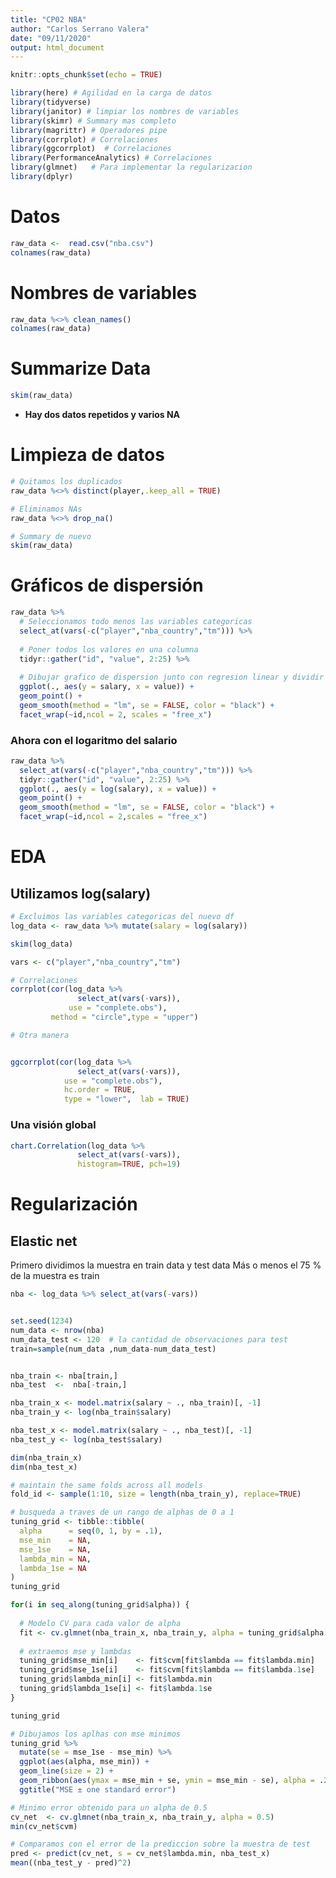 ```yaml
---
title: "CP02 NBA"
author: "Carlos Serrano Valera"
date: "09/11/2020"
output: html_document
---
```


```r
knitr::opts_chunk$set(echo = TRUE)
```


```r
library(here) # Agilidad en la carga de datos
library(tidyverse)
library(janitor) # limpiar los nombres de variables
library(skimr) # Summary mas completo
library(magrittr) # Operadores pipe
library(corrplot) # Correlaciones
library(ggcorrplot)  # Correlaciones
library(PerformanceAnalytics) # Correlaciones
library(glmnet)   # Para implementar la regularizacion
library(dplyr)


```

# Datos

```r
raw_data <-  read.csv("nba.csv")
colnames(raw_data)
```



# Nombres de variables

```r
raw_data %<>% clean_names()
colnames(raw_data)
```




# Summarize Data

```r
skim(raw_data)

```





* **Hay dos datos repetidos y varios NA**


# Limpieza de datos


```r
# Quitamos los duplicados
raw_data %<>% distinct(player,.keep_all = TRUE)

# Eliminamos NAs
raw_data %<>% drop_na()

# Summary de nuevo
skim(raw_data)

```





# Gráficos de dispersión

```r

raw_data %>% 
  # Seleccionamos todo menos las variables categoricas
  select_at(vars(-c("player","nba_country","tm"))) %>% 
  
  # Poner todos los valores en una columna
  tidyr::gather("id", "value", 2:25) %>%  
  
  # Dibujar grafico de dispersion junto con regresion linear y dividir por variable en facets
  ggplot(., aes(y = salary, x = value)) +
  geom_point() +
  geom_smooth(method = "lm", se = FALSE, color = "black") +
  facet_wrap(~id,ncol = 2, scales = "free_x")
```



### Ahora con el logaritmo del salario


```r

raw_data %>% 
  select_at(vars(-c("player","nba_country","tm"))) %>% 
  tidyr::gather("id", "value", 2:25) %>% 
  ggplot(., aes(y = log(salary), x = value)) +
  geom_point() +
  geom_smooth(method = "lm", se = FALSE, color = "black") +
  facet_wrap(~id,ncol = 2,scales = "free_x")
```




# EDA
## Utilizamos log(salary)

```r

# Excluimos las variables categoricas del nuevo df
log_data <- raw_data %>% mutate(salary = log(salary))

skim(log_data)

vars <- c("player","nba_country","tm")

# Correlaciones
corrplot(cor(log_data %>% 
               select_at(vars(-vars)), 
             use = "complete.obs"), 
         method = "circle",type = "upper")

# Otra manera


ggcorrplot(cor(log_data %>% 
               select_at(vars(-vars)), 
            use = "complete.obs"),
            hc.order = TRUE,
            type = "lower",  lab = TRUE)


```



### Una visión global

```r

chart.Correlation(log_data %>% 
               select_at(vars(-vars)),
               histogram=TRUE, pch=19)


```





# Regularización
## Elastic net

Primero dividimos la muestra en train data y test data
Más o menos el 75 % de la muestra es train


``` r

nba <- log_data %>% select_at(vars(-vars)) 


set.seed(1234)  
num_data <- nrow(nba)
num_data_test <- 120  # la cantidad de observaciones para test
train=sample(num_data ,num_data-num_data_test)


nba_train <- nba[train,]
nba_test  <-  nba[-train,]
```

``` r

nba_train_x <- model.matrix(salary ~ ., nba_train)[, -1]
nba_train_y <- log(nba_train$salary)

nba_test_x <- model.matrix(salary ~ ., nba_test)[, -1]
nba_test_y <- log(nba_test$salary)

dim(nba_train_x)
dim(nba_test_x)
````



``` r
# maintain the same folds across all models
fold_id <- sample(1:10, size = length(nba_train_y), replace=TRUE)

# busqueda a traves de un rango de alphas de 0 a 1
tuning_grid <- tibble::tibble(
  alpha      = seq(0, 1, by = .1),
  mse_min    = NA,
  mse_1se    = NA,
  lambda_min = NA,
  lambda_1se = NA
)
tuning_grid

```



``` r
for(i in seq_along(tuning_grid$alpha)) {
  
  # Modelo CV para cada valor de alpha
  fit <- cv.glmnet(nba_train_x, nba_train_y, alpha = tuning_grid$alpha[i], foldid = fold_id)
  
  # extraemos mse y lambdas
  tuning_grid$mse_min[i]    <- fit$cvm[fit$lambda == fit$lambda.min]
  tuning_grid$mse_1se[i]    <- fit$cvm[fit$lambda == fit$lambda.1se]
  tuning_grid$lambda_min[i] <- fit$lambda.min
  tuning_grid$lambda_1se[i] <- fit$lambda.1se
}

tuning_grid
```



``` r
# Dibujamos los aplhas con mse minimos
tuning_grid %>%
  mutate(se = mse_1se - mse_min) %>%
  ggplot(aes(alpha, mse_min)) +
  geom_line(size = 2) +
  geom_ribbon(aes(ymax = mse_min + se, ymin = mse_min - se), alpha = .25) +
  ggtitle("MSE ± one standard error")
```



``` r
# Minimo error obtenido para un alpha de 0.5
cv_net  <- cv.glmnet(nba_train_x, nba_train_y, alpha = 0.5)
min(cv_net$cvm)
```



```r
# Comparamos con el error de la prediccion sobre la muestra de test
pred <- predict(cv_net, s = cv_net$lambda.min, nba_test_x)
mean((nba_test_y - pred)^2)

```
































































